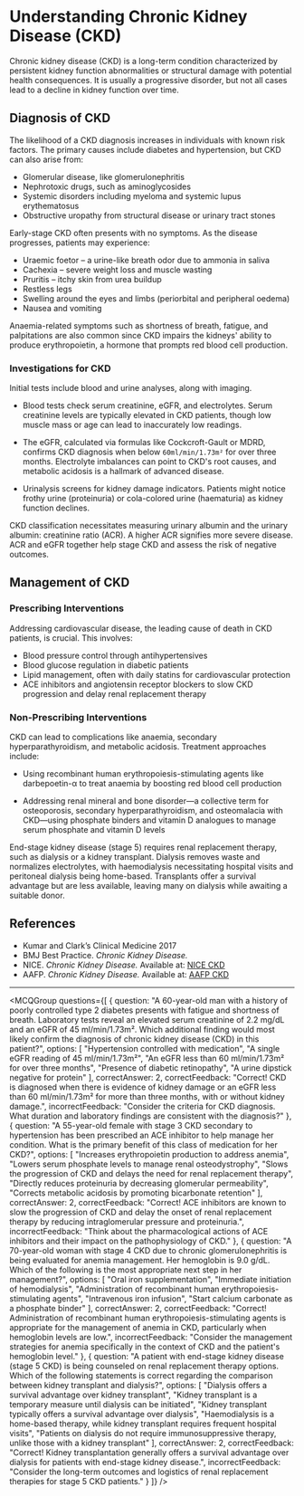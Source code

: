 
# Understanding Chronic Kidney Disease (CKD)

Chronic kidney disease (CKD) is a long-term condition characterized by persistent kidney function abnormalities or structural damage with potential health consequences. It is usually a progressive disorder, but not all cases lead to a decline in kidney function over time.

## Diagnosis of CKD

The likelihood of a CKD diagnosis increases in individuals with known risk factors. The primary causes include diabetes and hypertension, but CKD can also arise from:

- Glomerular disease, like glomerulonephritis
- Nephrotoxic drugs, such as aminoglycosides
- Systemic disorders including myeloma and systemic lupus erythematosus
- Obstructive uropathy from structural disease or urinary tract stones

Early-stage CKD often presents with no symptoms. As the disease progresses, patients may experience:

- Uraemic foetor – a urine-like breath odor due to ammonia in saliva
- Cachexia – severe weight loss and muscle wasting
- Pruritis – itchy skin from urea buildup
- Restless legs
- Swelling around the eyes and limbs (periorbital and peripheral oedema)
- Nausea and vomiting

Anaemia-related symptoms such as shortness of breath, fatigue, and palpitations are also common since CKD impairs the kidneys' ability to produce erythropoietin, a hormone that prompts red blood cell production.

### Investigations for CKD

Initial tests include blood and urine analyses, along with imaging.

- Blood tests check serum creatinine, eGFR, and electrolytes. Serum creatinine levels are typically elevated in CKD patients, though low muscle mass or age can lead to inaccurately low readings.
  
- The eGFR, calculated via formulas like Cockcroft-Gault or MDRD, confirms CKD diagnosis when below `60ml/min/1.73m²` for over three months. Electrolyte imbalances can point to CKD's root causes, and metabolic acidosis is a hallmark of advanced disease.

- Urinalysis screens for kidney damage indicators. Patients might notice frothy urine (proteinuria) or cola-colored urine (haematuria) as kidney function declines.

CKD classification necessitates measuring urinary albumin and the urinary albumin: creatinine ratio (ACR). A higher ACR signifies more severe disease. ACR and eGFR together help stage CKD and assess the risk of negative outcomes.

## Management of CKD

### Prescribing Interventions

Addressing cardiovascular disease, the leading cause of death in CKD patients, is crucial. This involves:

- Blood pressure control through antihypertensives
- Blood glucose regulation in diabetic patients
- Lipid management, often with daily statins for cardiovascular protection
- ACE inhibitors and angiotensin receptor blockers to slow CKD progression and delay renal replacement therapy

### Non-Prescribing Interventions

CKD can lead to complications like anaemia, secondary hyperparathyroidism, and metabolic acidosis. Treatment approaches include:

- Using recombinant human erythropoiesis-stimulating agents like darbepoetin-α to treat anaemia by boosting red blood cell production

- Addressing renal mineral and bone disorder—a collective term for osteoporosis, secondary hyperparathyroidism, and osteomalacia with CKD—using phosphate binders and vitamin D analogues to manage serum phosphate and vitamin D levels

End-stage kidney disease (stage 5) requires renal replacement therapy, such as dialysis or a kidney transplant. Dialysis removes waste and normalizes electrolytes, with haemodialysis necessitating hospital visits and peritoneal dialysis being home-based. Transplants offer a survival advantage but are less available, leaving many on dialysis while awaiting a suitable donor.

## References

- Kumar and Clark’s Clinical Medicine 2017
- BMJ Best Practice. _Chronic Kidney Disease._
- NICE. _Chronic Kidney Disease._ Available at: [NICE CKD](https://cks.nice.org.uk/chronic-kidney-disease)
- AAFP. _Chronic Kidney Disease._ Available at: [AAFP CKD](https://www.aafp.org/afp/2017/1215/p776.html)

---

<MCQGroup questions={[
  {
    question: "A 60-year-old man with a history of poorly controlled type 2 diabetes presents with fatigue and shortness of breath. Laboratory tests reveal an elevated serum creatinine of 2.2 mg/dL and an eGFR of 45 ml/min/1.73m². Which additional finding would most likely confirm the diagnosis of chronic kidney disease (CKD) in this patient?",
    options: [
      "Hypertension controlled with medication",
      "A single eGFR reading of 45 ml/min/1.73m²",
      "An eGFR less than 60 ml/min/1.73m² for over three months",
      "Presence of diabetic retinopathy",
      "A urine dipstick negative for protein"
    ],
    correctAnswer: 2,
    correctFeedback: "Correct! CKD is diagnosed when there is evidence of kidney damage or an eGFR less than 60 ml/min/1.73m² for more than three months, with or without kidney damage.",
    incorrectFeedback: "Consider the criteria for CKD diagnosis. What duration and laboratory findings are consistent with the diagnosis?"
  },
  {
    question: "A 55-year-old female with stage 3 CKD secondary to hypertension has been prescribed an ACE inhibitor to help manage her condition. What is the primary benefit of this class of medication for her CKD?",
    options: [
      "Increases erythropoietin production to address anemia",
      "Lowers serum phosphate levels to manage renal osteodystrophy",
      "Slows the progression of CKD and delays the need for renal replacement therapy",
      "Directly reduces proteinuria by decreasing glomerular permeability",
      "Corrects metabolic acidosis by promoting bicarbonate retention"
    ],
    correctAnswer: 2,
    correctFeedback: "Correct! ACE inhibitors are known to slow the progression of CKD and delay the onset of renal replacement therapy by reducing intraglomerular pressure and proteinuria.",
    incorrectFeedback: "Think about the pharmacological actions of ACE inhibitors and their impact on the pathophysiology of CKD."
  },
  {
    question: "A 70-year-old woman with stage 4 CKD due to chronic glomerulonephritis is being evaluated for anemia management. Her hemoglobin is 9.0 g/dL. Which of the following is the most appropriate next step in her management?",
    options: [
      "Oral iron supplementation",
      "Immediate initiation of hemodialysis",
      "Administration of recombinant human erythropoiesis-stimulating agents",
      "Intravenous iron infusion",
      "Start calcium carbonate as a phosphate binder"
    ],
    correctAnswer: 2,
    correctFeedback: "Correct! Administration of recombinant human erythropoiesis-stimulating agents is appropriate for the management of anemia in CKD, particularly when hemoglobin levels are low.",
    incorrectFeedback: "Consider the management strategies for anemia specifically in the context of CKD and the patient's hemoglobin level."
  },
  {
    question: "A patient with end-stage kidney disease (stage 5 CKD) is being counseled on renal replacement therapy options. Which of the following statements is correct regarding the comparison between kidney transplant and dialysis?",
    options: [
      "Dialysis offers a survival advantage over kidney transplant",
      "Kidney transplant is a temporary measure until dialysis can be initiated",
      "Kidney transplant typically offers a survival advantage over dialysis",
      "Haemodialysis is a home-based therapy, while kidney transplant requires frequent hospital visits",
      "Patients on dialysis do not require immunosuppressive therapy, unlike those with a kidney transplant"
    ],
    correctAnswer: 2,
    correctFeedback: "Correct! Kidney transplantation generally offers a survival advantage over dialysis for patients with end-stage kidney disease.",
    incorrectFeedback: "Consider the long-term outcomes and logistics of renal replacement therapies for stage 5 CKD patients."
  }
]} />